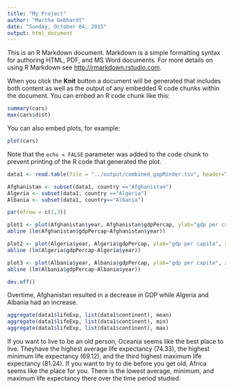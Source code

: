 ```yaml
---
title: "My Project"
author: "Martha Gebhardt"
date: "Sunday, October 04, 2015"
output: html_document
---
```


This is an R Markdown document. Markdown is a simple formatting syntax for authoring HTML, PDF, and MS Word documents. For more details on using R Markdown see <http://rmarkdown.rstudio.com>.

When you click the **Knit** button a document will be generated that includes both content as well as the output of any embedded R code chunks within the document. You can embed an R code chunk like this:

```r
summary(cars)
max(cars$dist)
```

You can also embed plots, for example:

```r
plot(cars)
```

Note that the `echo = FALSE` parameter was added to the code chunk to prevent printing of the R code that generated the plot.


```r

data1 <- read.table(file = "../output/combined_gapMinder.tsv", header=T)

Afghanistan <- subset(data1, country =="Afghanistan")
Algeria <- subset(data1, country =="Algeria")
Albania <- subset(data1, country=="Albania")

par(mfrow = c(1,3))

plot1 <- plot(Afghanistan$year, Afghanistan$gdpPercap, ylab="gdp per capita", xlab="year", main="Afghanistan yearly GDP")
abline (lm(Afghanistan$gdpPercap~Afghanistan$year))

plot2 <- plot(Algeria$year, Algeria$gdpPercap, ylab="gdp per capita", xlab="year", main="Algeria yearly GDP")
abline (lm(Algeria$gdpPercap~Algeria$year))

plot3 <- plot(Albania$year, Albania$gdpPercap, ylab="gdp per capita", xlab="year", main="Albania yearly GDP")
abline (lm(Albania$gdpPercap~Albania$year))

dev.off()
```
Overtime, Afghanistan resulted in a decrease in GDP while Algeria and Albania had an increase.

```r
aggregate(data1$lifeExp, list(data1$continent), mean)
aggregate(data1$lifeExp, list(data1$continent), min)
aggregate(data1$lifeExp, list(data1$continent), max)
```
If you want to live to be an old person, Oceania seems like the best place to live. Theyhave the highest average life expectancy (74.33), the highest minimum life expectancy (69.12), and the third highest maximum life expectancy (81.24).
If you want to try to die before you get old, Africa seems like the place for you. There is the lowest average, minimum, and maximum life expectancy there over the time period studied.


